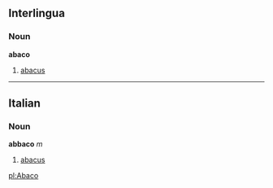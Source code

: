 ==Interlingua==
===Noun===
'''abaco'''

# [[abacus]]

----

==Italian==
===Noun===
'''abbaco''' ''m''

# [[abacus]]

[[pl:Abaco]]